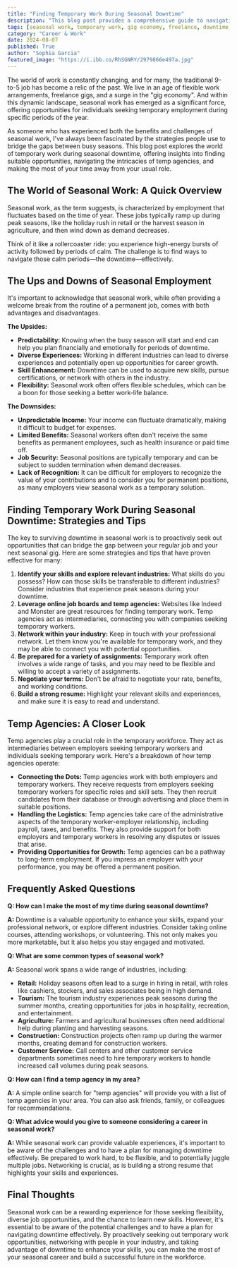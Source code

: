 ```yaml
---
title: "Finding Temporary Work During Seasonal Downtime"
description: "This blog post provides a comprehensive guide to navigating the world of seasonal work, offering strategies for finding temporary employment during downtime, understanding temp agencies, and making the most of your time between busy seasons."
tags: [seasonal work, temporary work, gig economy, freelance, downtime, temp agencies, job search, career, work-life balance, flexible work]
category: "Career & Work"
date: 2024-08-07
published: True
author: "Sophia Garcia"
featured_image: "https://i.ibb.co/RhSGNRY/2979866e497a.jpg"
---
```



The world of work is constantly changing, and for many, the traditional 9-to-5 job has become a relic of the past. We live in an age of flexible work arrangements, freelance gigs, and a surge in the "gig economy". And within this dynamic landscape, seasonal work has emerged as a significant force, offering opportunities for individuals seeking temporary employment during specific periods of the year.

As someone who has experienced both the benefits and challenges of seasonal work, I've always been fascinated by the strategies people use to bridge the gaps between busy seasons. This blog post explores the world of temporary work during seasonal downtime, offering insights into finding suitable opportunities, navigating the intricacies of temp agencies, and making the most of your time away from your usual role.

##  The World of Seasonal Work: A Quick Overview

Seasonal work, as the term suggests, is characterized by employment that fluctuates based on the time of year. These jobs typically ramp up during peak seasons, like the holiday rush in retail or the harvest season in agriculture, and then wind down as demand decreases.

Think of it like a rollercoaster ride:  you experience high-energy bursts of activity followed by periods of calm.  The challenge is to find ways to navigate those calm periods—the downtime—effectively.

##  The Ups and Downs of Seasonal Employment

It's important to acknowledge that seasonal work, while often providing a welcome break from the routine of a permanent job, comes with both advantages and disadvantages.

**The Upsides:**

* **Predictability:** Knowing when the busy season will start and end can help you plan financially and emotionally for periods of downtime.
* **Diverse Experiences:** Working in different industries can lead to diverse experiences and potentially open up opportunities for career growth. 
* **Skill Enhancement:** Downtime can be used to acquire new skills, pursue certifications, or network with others in the industry.
* **Flexibility:** Seasonal work often offers flexible schedules, which can be a boon for those seeking a better work-life balance.

**The Downsides:**

* **Unpredictable Income:**  Your income can fluctuate dramatically, making it difficult to budget for expenses.
* **Limited Benefits:** Seasonal workers often don't receive the same benefits as permanent employees, such as health insurance or paid time off.
* **Job Security:**  Seasonal positions are typically temporary and can be subject to sudden termination when demand decreases.
* **Lack of Recognition:**  It can be difficult for employers to recognize the value of your contributions and to consider you for permanent positions, as many employers view seasonal work as a temporary solution.

##  Finding Temporary Work During Seasonal Downtime:  Strategies and Tips

The key to surviving downtime in seasonal work is to proactively seek out opportunities that can bridge the gap between your regular job and your next seasonal gig. Here are some strategies and tips that have proven effective for many:

1. **Identify your skills and explore relevant industries:** What skills do you possess?  How can those skills be transferable to different industries?  Consider industries that experience peak seasons during your downtime. 
2. **Leverage online job boards and temp agencies:** Websites like Indeed and Monster are great resources for finding temporary work. Temp agencies act as intermediaries, connecting you with companies seeking temporary workers. 
3. **Network within your industry:**  Keep in touch with your professional network. Let them know you're available for temporary work, and they may be able to connect you with potential opportunities.
4. **Be prepared for a variety of assignments:**  Temporary work often involves a wide range of tasks, and you may need to be flexible and willing to accept a variety of assignments.
5. **Negotiate your terms:**  Don't be afraid to negotiate your rate, benefits, and working conditions. 
6. **Build a strong resume:**  Highlight your relevant skills and experiences, and make sure it is easy to read and understand. 

##  Temp Agencies: A Closer Look

Temp agencies play a crucial role in the temporary workforce. They act as intermediaries between employers seeking temporary workers and individuals seeking temporary work. Here's a breakdown of how temp agencies operate:

* **Connecting the Dots:** Temp agencies work with both employers and temporary workers. They receive requests from employers seeking temporary workers for specific roles and skill sets. They then recruit candidates from their database or through advertising and place them in suitable positions.
* **Handling the Logistics:** Temp agencies take care of the administrative aspects of the temporary worker-employer relationship, including payroll, taxes, and benefits. They also provide support for both employers and temporary workers in resolving any disputes or issues that arise.
* **Providing Opportunities for Growth:**  Temp agencies can be a pathway to long-term employment.  If you impress an employer with your performance, you may be offered a permanent position. 

##  Frequently Asked Questions

**Q: How can I make the most of my time during seasonal downtime?**

**A:** Downtime is a valuable opportunity to enhance your skills, expand your professional network, or explore different industries.  Consider taking online courses, attending workshops, or volunteering. This not only makes you more marketable, but it also helps you stay engaged and motivated.

**Q: What are some common types of seasonal work?**

**A:** Seasonal work spans a wide range of industries, including:

* **Retail:**  Holiday seasons often lead to a surge in hiring in retail, with roles like cashiers, stockers, and sales associates being in high demand.
* **Tourism:**  The tourism industry experiences peak seasons during the summer months, creating opportunities for jobs in hospitality, recreation, and entertainment.
* **Agriculture:**  Farmers and agricultural businesses often need additional help during planting and harvesting seasons.
* **Construction:**  Construction projects often ramp up during the warmer months, creating demand for construction workers.
* **Customer Service:**  Call centers and other customer service departments sometimes need to hire temporary workers to handle increased call volumes during peak seasons.

**Q: How can I find a temp agency in my area?**

**A:** A simple online search for "temp agencies" will provide you with a list of temp agencies in your area. You can also ask friends, family, or colleagues for recommendations.

**Q: What advice would you give to someone considering a career in seasonal work?**

**A:** While seasonal work can provide valuable experiences, it's important to be aware of the challenges and to have a plan for managing downtime effectively.  Be prepared to work hard, to be flexible, and to potentially juggle multiple jobs.  Networking is crucial, as is building a strong resume that highlights your skills and experiences.

##  Final Thoughts

Seasonal work can be a rewarding experience for those seeking flexibility, diverse job opportunities, and the chance to learn new skills. However, it's essential to be aware of the potential challenges and to have a plan for navigating downtime effectively. By proactively seeking out temporary work opportunities, networking with people in your industry, and taking advantage of downtime to enhance your skills, you can make the most of your seasonal career and build a successful future in the workforce. 
